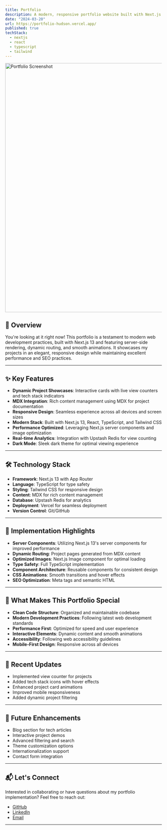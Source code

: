 ```yaml
---
title: Portfolio
description: A modern, responsive portfolio website built with Next.js 13, featuring dynamic project showcases, MDX content, and beautiful animations. You're looking at it right now!
date: "2024-03-20"
url: https://portfolio-hudson.vercel.app/
published: true
techStack:
  - nextjs
  - react
  - typescript
  - tailwind
---
```


<a href="https://portfolio-hudson.vercel.app/">
    <img src="/Project-Pics/portfolio-snap.png" alt="Portfolio Screenshot" width="800" height="800" />
</a>

## 🚀 Overview

You're looking at it right now! This portfolio is a testament to modern web development practices, built with Next.js 13 and featuring server-side rendering, dynamic routing, and smooth animations. It showcases my projects in an elegant, responsive design while maintaining excellent performance and SEO practices.

---

## ✨ Key Features

- **Dynamic Project Showcases**: Interactive cards with live view counters and tech stack indicators
- **MDX Integration**: Rich content management using MDX for project documentation
- **Responsive Design**: Seamless experience across all devices and screen sizes
- **Modern Stack**: Built with Next.js 13, React, TypeScript, and Tailwind CSS
- **Performance Optimized**: Leveraging Next.js server components and image optimization
- **Real-time Analytics**: Integration with Upstash Redis for view counting
- **Dark Mode**: Sleek dark theme for optimal viewing experience

---

## 🛠️ Technology Stack

- **Framework**: Next.js 13 with App Router
- **Language**: TypeScript for type safety
- **Styling**: Tailwind CSS for responsive design
- **Content**: MDX for rich content management
- **Database**: Upstash Redis for analytics
- **Deployment**: Vercel for seamless deployment
- **Version Control**: Git/GitHub

---

## 🎯 Implementation Highlights

- **Server Components**: Utilizing Next.js 13's server components for improved performance
- **Dynamic Routing**: Project pages generated from MDX content
- **Optimized Images**: Next.js Image component for optimal loading
- **Type Safety**: Full TypeScript implementation
- **Component Architecture**: Reusable components for consistent design
- **CSS Animations**: Smooth transitions and hover effects
- **SEO Optimization**: Meta tags and semantic HTML

---

## 🌟 What Makes This Portfolio Special

- **Clean Code Structure**: Organized and maintainable codebase
- **Modern Development Practices**: Following latest web development standards
- **Performance First**: Optimized for speed and user experience
- **Interactive Elements**: Dynamic content and smooth animations
- **Accessibility**: Following web accessibility guidelines
- **Mobile-First Design**: Responsive across all devices

---

## 🔄 Recent Updates

- Implemented view counter for projects
- Added tech stack icons with hover effects
- Enhanced project card animations
- Improved mobile responsiveness
- Added dynamic project filtering

---

## 🚀 Future Enhancements

- Blog section for tech articles
- Interactive project demos
- Advanced filtering and search
- Theme customization options
- Internationalization support
- Contact form integration

---

## 📬 Let's Connect

Interested in collaborating or have questions about my portfolio implementation? Feel free to reach out:

- [GitHub](https://github.com/Hudsondaniel)
- [LinkedIn](https://linkedin.com/in/yourusername)
- [Email](mailto:your.email@example.com)

---

